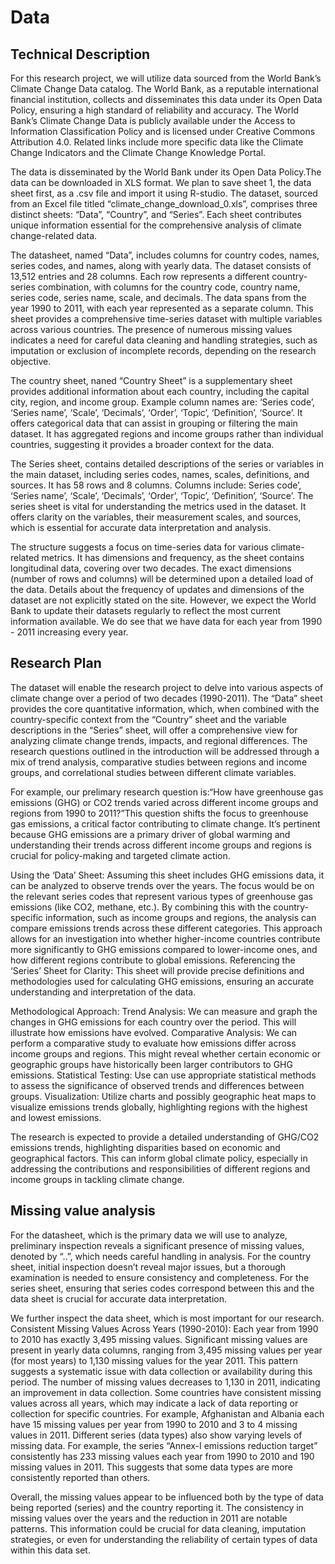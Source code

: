 # Data

## Technical Description

For this research project, we will utilize data sourced from the World Bank's Climate Change Data catalog. The World Bank, as a reputable international financial institution, collects and disseminates this data under its Open Data Policy, ensuring a high standard of reliability and accuracy. The World Bank's Climate Change Data is publicly available under the Access to Information Classification Policy and is licensed under Creative Commons Attribution 4.0. Related links include more specific data like the Climate Change Indicators and the Climate Change Knowledge Portal.

The data is disseminated by the World Bank under its Open Data Policy.The data can be downloaded in XLS format. We plan to save sheet 1, the data sheet first, as a .csv file and import it using R-studio. The dataset, sourced from an Excel file titled "climate_change_download_0.xls", comprises three distinct sheets: "Data", "Country", and "Series". Each sheet contributes unique information essential for the comprehensive analysis of climate change-related data.

The datasheet, named "Data", includes columns for country codes, names, series codes, and names, along with yearly data. The dataset consists of 13,512 entries and 28 columns. Each row represents a different country-series combination, with columns for the country code, country name, series code, series name, scale, and decimals. The data spans from the year 1990 to 2011, with each year represented as a separate column. This sheet provides a comprehensive time-series dataset with multiple variables across various countries. The presence of numerous missing values indicates a need for careful data cleaning and handling strategies, such as imputation or exclusion of incomplete records, depending on the research objective.

The country sheet, naned "Country Sheet" is a supplementary sheet provides additional information about each country, including the capital city, region, and income group. Example column names are: 'Series code', 'Series name', 'Scale', 'Decimals', 'Order', 'Topic', 'Definition', 'Source'. It offers categorical data that can assist in grouping or filtering the main dataset. It has aggregated regions and income groups rather than individual countries, suggesting it provides a broader context for the data.

The Series sheet, contains detailed descriptions of the series or variables in the main dataset, including series codes, names, scales, definitions, and sources. It has 58 rows and 8 columns. Columns include: Series code', 'Series name', 'Scale', 'Decimals', 'Order', 'Topic', 'Definition', 'Source'. The series sheet is vital for understanding the metrics used in the dataset. It offers clarity on the variables, their measurement scales, and sources, which is essential for accurate data interpretation and analysis.

The structure suggests a focus on time-series data for various climate-related metrics. It has dimensions and frequency, as the sheet contains longitudinal data, covering over two decades. The exact dimensions (number of rows and columns) will be determined upon a detailed load of the data. Details about the frequency of updates and dimensions of the dataset are not explicitly stated on the site. However, we expect the World Bank to update their datasets regularly to reflect the most current information available. We do see that we have data for each year from 1990 - 2011 increasing every year.

## Research Plan

The dataset will enable the research project to delve into various aspects of climate change over a period of two decades (1990-2011). The "Data" sheet provides the core quantitative information, which, when combined with the country-specific context from the "Country" sheet and the variable descriptions in the "Series" sheet, will offer a comprehensive view for analyzing climate change trends, impacts, and regional differences. The research questions outlined in the introduction will be addressed through a mix of trend analysis, comparative studies between regions and income groups, and correlational studies between different climate variables.

For example, our prelimary research question is:"How have greenhouse gas emissions (GHG) or CO2 trends varied across different income groups and regions from 1990 to 2011?"This question shifts the focus to greenhouse gas emissions, a critical factor contributing to climate change. It's pertinent because GHG emissions are a primary driver of global warming and understanding their trends across different income groups and regions is crucial for policy-making and targeted climate action.

Using the 'Data' Sheet: Assuming this sheet includes GHG emissions data, it can be analyzed to observe trends over the years. The focus would be on the relevant series codes that represent various types of greenhouse gas emissions (like CO2, methane, etc.). By combining this with the country-specific information, such as income groups and regions, the analysis can compare emissions trends across these different categories. This approach allows for an investigation into whether higher-income countries contribute more significantly to GHG emissions compared to lower-income ones, and how different regions contribute to global emissions. Referencing the 'Series' Sheet for Clarity: This sheet will provide precise definitions and methodologies used for calculating GHG emissions, ensuring an accurate understanding and interpretation of the data.

Methodological Approach: Trend Analysis: We can measure and graph the changes in GHG emissions for each country over the period. This will illustrate how emissions have evolved. Comparative Analysis: We can perform a comparative study to evaluate how emissions differ across income groups and regions. This might reveal whether certain economic or geographic groups have historically been larger contributors to GHG emissions. Statistical Testing: Use can use appropriate statistical methods to assess the significance of observed trends and differences between groups. Visualization: Utilize charts and possibly geographic heat maps to visualize emissions trends globally, highlighting regions with the highest and lowest emissions.

The research is expected to provide a detailed understanding of GHG/CO2 emissions trends, highlighting disparities based on economic and geographical factors. This can inform global climate policy, especially in addressing the contributions and responsibilities of different regions and income groups in tackling climate change.

## Missing value analysis

For the datasheet, which is the primary data we will use to analyze, preliminary inspection reveals a significant presence of missing values, denoted by "..", which needs careful handling in analysis. For the country sheet, initial inspection doesn't reveal major issues, but a thorough examination is needed to ensure consistency and completeness. For the series sheet, ensuring that series codes correspond between this and the data sheet is crucial for accurate data interpretation.

We further inspect the data sheet, which is most important for our research. Consistent Missing Values Across Years (1990-2010): Each year from 1990 to 2010 has exactly 3,495 missing values. Significant missing values are present in yearly data columns, ranging from 3,495 missing values per year (for most years) to 1,130 missing values for the year 2011. This pattern suggests a systematic issue with data collection or availability during this period. The number of missing values decreases to 1,130 in 2011, indicating an improvement in data collection. Some countries have consistent missing values across all years, which may indicate a lack of data reporting or collection for specific countries. For example, Afghanistan and Albania each have 15 missing values per year from 1990 to 2010 and 3 to 4 missing values in 2011. Different series (data types) also show varying levels of missing data. For example, the series "Annex-I emissions reduction target" consistently has 233 missing values each year from 1990 to 2010 and 190 missing values in 2011. This suggests that some data types are more consistently reported than others.

Overall, the missing values appear to be influenced both by the type of data being reported (series) and the country reporting it. The consistency in missing values over the years and the reduction in 2011 are notable patterns. This information could be crucial for data cleaning, imputation strategies, or even for understanding the reliability of certain types of data within this data set.
